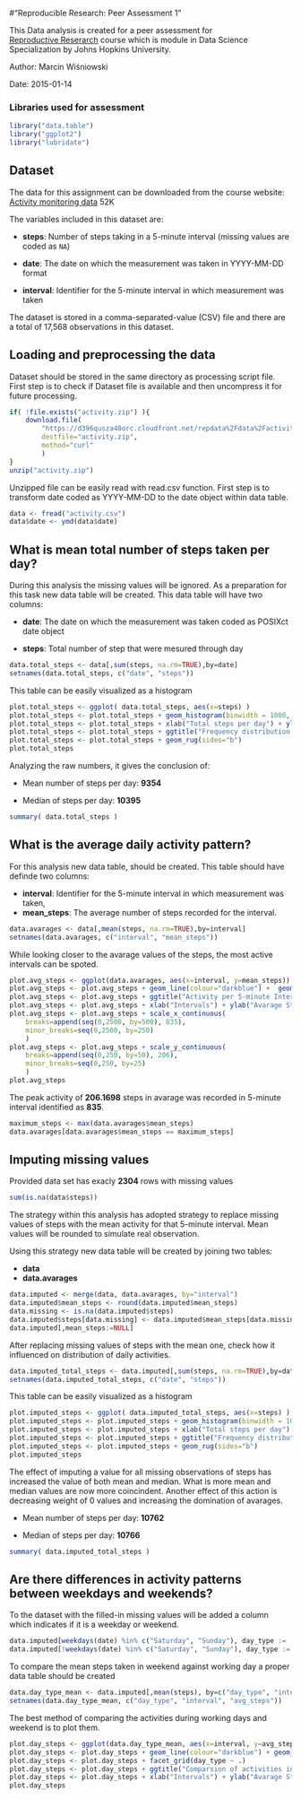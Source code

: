 #"Reproducible Research: Peer Assessment 1"

This Data analysis is created for a peer assessment for  
[Reproductive Reserarch](https://www.coursera.org/course/repdata) course which is module in 
Data Science Specialization by Johns Hopkins University.

Author: Marcin Wiśniowski

Date: 2015-01-14

### Libraries used for assessment
```r
library("data.table")
library("ggplot2")
library("lubridate")
```

## Dataset

The data for this assignment can be downloaded from the course website:
[Activity monitoring data](https://d396qusza40orc.cloudfront.net/repdata%2Fdata%2Factivity.zip) 52K

The variables included in this dataset are:

* **steps**: Number of steps taking in a 5-minute interval (missing values are coded as `NA`)

* **date**: The date on which the measurement was taken in YYYY-MM-DD format

* **interval**: Identifier for the 5-minute interval in which measurement was taken


The dataset is stored in a comma-separated-value (CSV) file and there are a total of 17,568 
observations in this dataset.

## Loading and preprocessing the data
Dataset should be stored in the same directory as processing script file. First step is to check if
Dataset file is available and then uncompress it for future processing.
```r
if( !file.exists("activity.zip") ){
    download.file(
        "https://d396qusza40orc.cloudfront.net/repdata%2Fdata%2Factivity.zip", 
        destfile="activity.zip",
        method="curl"
        )
}
unzip("activity.zip")
```

Unzipped file can be easily read with read.csv function. First step is to transform date coded as
YYYY-MM-DD to the date object within data table.

```r
data <- fread("activity.csv")
data$date <- ymd(data$date)
```

## What is mean total number of steps taken per day?

During this analysis the missing values will be ignored. As a preparation for this task new data
table will be created. This data table will have two columns:

* **date**: The date on which the measurement was taken coded as POSIXct date object

* **steps**: Total number of step that were mesured through day

```r
data.total_steps <- data[,sum(steps, na.rm=TRUE),by=date]
setnames(data.total_steps, c("date", "steps"))
```

This table can be easily visualized as a histogram

```r
plot.total_steps <- ggplot( data.total_steps, aes(x=steps) ) 
plot.total_steps <- plot.total_steps + geom_histogram(binwidth = 1000, aes(fill = ..count..))
plot.total_steps <- plot.total_steps + xlab("Total steps per day") + ylab("Frequency")
plot.total_steps <- plot.total_steps + ggtitle("Frequency distribution of total steps per day")
plot.total_steps <- plot.total_steps + geom_rug(sides="b")
plot.total_steps
```

Analyzing the raw numbers, it gives the conclusion of:

* Mean number of steps per day: **9354**

* Median of steps per day: **10395**

```r
summary( data.total_steps )
```

## What is the average daily activity pattern?

For this analysis new data table, should be created. This table should have definde two columns: 

* **interval**: Identifier for the 5-minute interval in which measurement was taken,
* **mean_steps**: The average number of steps recorded for the interval.

```r
data.avarages <- data[,mean(steps, na.rm=TRUE),by=interval]
setnames(data.avarages, c("interval", "mean_steps"))
```

While looking closer to the avarage values of the steps, the most active intervals can be spoted.

```r
plot.avg_steps <- ggplot(data.avarages, aes(x=interval, y=mean_steps))
plot.avg_steps <- plot.avg_steps + geom_line(colour="darkblue") +  geom_point(colour="steelblue")
plot.avg_steps <- plot.avg_steps + ggtitle("Activity per 5-minute Interval")
plot.avg_steps <- plot.avg_steps + xlab("Intervals") + ylab("Avarage Steps")
plot.avg_steps <- plot.avg_steps + scale_x_continuous(
    breaks=append(seq(0,2500, by=500), 835),
    minor_breaks=seq(0,2500, by=250)
    )
plot.avg_steps <- plot.avg_steps + scale_y_continuous(
    breaks=append(seq(0,250, by=50), 206),
    minor_breaks=seq(0,250, by=25)
    )
plot.avg_steps
```

The peak activity of **206.1698** steps in avarage was recorded in 5-minute interval identified as 
**835**. 

```r
maximum_steps <- max(data.avarages$mean_steps)
data.avarages[data.avarages$mean_steps == maximum_steps]
```

## Imputing missing values

Provided data set has exacly **2304** rows with missing values

```r
sum(is.na(data$steps))
```
 
The strategy within this analysis has adopted strategy to replace missing values of steps with the 
mean activity for that 5-minute interval. Mean values will be rounded to simulate real observation.

Using this strategy new data table will be created by joining two tables:

* **data**
* **data.avarages**

```r
data.imputed <- merge(data, data.avarages, by="interval")
data.imputed$mean_steps <- round(data.imputed$mean_steps)
data.missing <- is.na(data.imputed$steps)
data.imputed$steps[data.missing] <- data.imputed$mean_steps[data.missing] 
data.imputed[,mean_steps:=NULL]
```

After replacing missing values of steps with the mean one, check how it influenced on distribution
of daily activities.

```r
data.imputed_total_steps <- data.imputed[,sum(steps, na.rm=TRUE),by=date]
setnames(data.imputed_total_steps, c("date", "steps"))
```

This table can be easily visualized as a histogram

```r
plot.imputed_steps <- ggplot( data.imputed_total_steps, aes(x=steps) ) 
plot.imputed_steps <- plot.imputed_steps + geom_histogram(binwidth = 1000, aes(fill = ..count..))
plot.imputed_steps <- plot.imputed_steps + xlab("Total steps per day") + ylab("Frequency")
plot.imputed_steps <- plot.imputed_steps + ggtitle("Frequency distribution of total steps per day")
plot.imputed_steps <- plot.imputed_steps + geom_rug(sides="b")
plot.imputed_steps
```

The effect of imputing a value for all missing observations of steps has increased the value of both
mean and median. What is more mean and median values are now more coincindent. Another effect of 
this action is decreasing weight of 0 values and increasing the domination of avarages.

* Mean number of steps per day: **10762**

* Median of steps per day: **10766**

```r
summary( data.imputed_total_steps )
```

## Are there differences in activity patterns between weekdays and weekends?

To the dataset with the filled-in missing values will be added a column which indicates if it is a
weekday or weekend.

```r
data.imputed[weekdays(date) %in% c("Saturday", "Sunday"), day_type := 'weekend']
data.imputed[!weekdays(date) %in% c("Saturday", "Sunday"), day_type := 'weekday']
```

To compare the mean steps taken in weekend against working day a proper data table should be created

```r
data.day_type_mean <- data.imputed[,mean(steps), by=c("day_type", "interval")]
setnames(data.day_type_mean, c("day_type", "interval", "avg_steps"))
```

The best method of comparing the activities during working days and weekend is to plot them. 

```r
plot.day_steps <- ggplot(data.day_type_mean, aes(x=interval, y=avg_steps))
plot.day_steps <- plot.day_steps + geom_line(colour="darkblue") + geom_point(colour="steelblue")
plot.day_steps <- plot.day_steps + facet_grid(day_type ~ .)
plot.day_steps <- plot.day_steps + ggtitle("Comparsion of activities in weekday and weekend")
plot.day_steps <- plot.day_steps + xlab("Intervals") + ylab("Avarage Steps")
plot.day_steps
```


